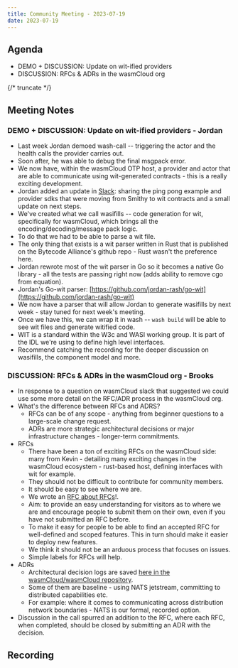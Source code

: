 ```yaml
---
title: Community Meeting - 2023-07-19
date: 2023-07-19
---
```


## Agenda

- DEMO + DISCUSSION: Update on wit-ified providers
- DISCUSSION: RFCs & ADRs in the wasmCloud org

{/* truncate */}

## Meeting Notes

### DEMO + DISCUSSION: Update on wit-ified providers - Jordan

- Last week Jordan demoed wash-call -- triggering the actor and the health calls the provider carries out.
- Soon after, he was able to debug the final msgpack error.
- We now have, within the wasmCloud OTP host, a provider and actor that are able to communicate using wit-generated contracts - this is a really exciting development.
- Jordan added an update in [Slack](https://wasmcloud.slack.com/archives/CS38R7N9Y/p1689614679564239?thread_ts=1689614070.861139&cid=CS38R7N9Y): sharing the ping pong example and provider sdks that were moving from Smithy to wit contracts and a small update on next steps.
- We've created what we call wasifills -- code generation for wit, specifically for wasmCloud, which brings all the encoding/decoding/message pack logic.
- To do that we had to be able to parse a wit file.
- The only thing that exists is a wit parser written in Rust that is published on the Bytecode Alliance's github repo - Rust wasn't the preference here.
- Jordan rewrote most of the wit parser in Go so it becomes a native Go library - all the tests are passing right now (adds ability to remove cgo from equation).
- Jordan's Go-wit parser: [https://github.com/jordan-rash/go-wit](https://github.com/jordan-rash/go-wit)
- We now have a parser that will allow Jordan to generate wasifills by next week - stay tuned for next week's meeting.
- Once we have this, we can wrap it in wash -- `wash build` will be able to see wit files and generate witified code.
- WIT is a standard within the W3c and WASI working group. It is part of the IDL we're using to define high level interfaces.
- Recommend catching the recording for the deeper discussion on wasifills, the component model and more.

### DISCUSSION: RFCs & ADRs in the wasmCloud org - Brooks

- In response to a question on wasmCloud slack that suggested we could use some more detail on the RFC/ADR process in the wasmCloud org.
- What's the difference between RFCs and ADRS?
  - RFCs can be of any scope - anything from beginner questions to a large-scale change request.
  - ADRs are more strategic architectural decisions or major infrastructure changes - longer-term commitments.
- RFCs
  - There have been a ton of exciting RFCs on the wasmCloud side: many from Kevin - detailing many exciting changes in the wasmCloud ecosystem - rust-based host, defining interfaces with wit for example.
  - They should not be difficult to contribute for community members.
  - It should be easy to see where we are.
  - We wrote an [RFC about RFCs](https://github.com/wasmCloud/wasmCloud/issues/381)!.
  - Aim: to provide an easy understanding for visitors as to where we are and encourage people to submit them on their own, even if you have not submitted an RFC before.
  - To make it easy for people to be able to find an accepted RFC for well-defined and scoped features. This in turn should make it easier to deploy new features.
  - We think it should not be an arduous process that focuses on issues.
  - Simple labels for RFCs will help.
- ADRs
  - Architectural decision logs are saved [here in the wasmCloud/wasmCloud repository](https://github.com/wasmCloud/wasmCloud/tree/main/adr).
  - Some of them are baseline - using NATS jetstream, committing to distributed capabilities etc.
  - For example: where it comes to communicating across distribution network boundaries - NATS is our formal, recorded option.
- Discussion in the call spurred an addition to the RFC, where each RFC, when completed, should be closed by submitting an ADR with the decision.

## Recording

<YouTube url="https://www.youtube.com/watch?v=oy4qrYTMBFo" />
